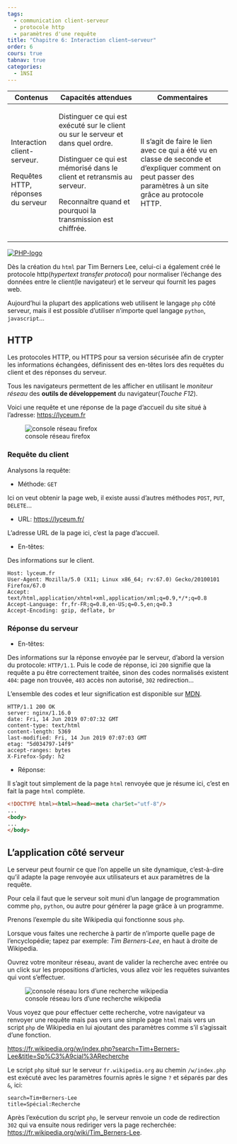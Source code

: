 ```yaml
---
tags:
  - communication client-serveur
  - protocole http
  - paramètres d'une requête
title: "Chapitre 6: Interaction client–serveur"
order: 6
cours: true
tabnav: true
categories:
  - 1NSI
---
```


::: programme
+---------------------+------------------------------------+----------------------------------------+
| Contenus            | Capacités attendues                | Commentaires                           |
+=====================+====================================+========================================+
| Interaction client- | Distinguer ce qui est exécuté      | Il s’agit de faire le lien avec ce qui |
| serveur.            | sur le client ou sur le serveur et | a été vu en classe de seconde et       |
|                     | dans quel ordre.                   | d’expliquer comment on peut            |
| Requêtes HTTP,      |                                    | passer des paramètres à un site        |
| réponses du serveur | Distinguer ce qui est mémorisé     | grâce au protocole HTTP.               |
|                     | dans le client et retransmis au    |                                        |
|                     | serveur.                           |                                        |
|                     |                                    |                                        |
|                     | Reconnaître quand et pourquoi      |                                        |
|                     | la transmission est chiffrée.      |                                        |
+---------------------+------------------------------------+----------------------------------------+
:::

::: intro

<a title="Colin Viebrock, CC BY-SA 4.0 <https://creativecommons.org/licenses/by-sa/4.0>, via Wikimedia Commons" href="https://commons.wikimedia.org/wiki/File:PHP-logo.svg"><img class="half right" alt="PHP-logo" src="https://upload.wikimedia.org/wikipedia/commons/thumb/2/27/PHP-logo.svg/512px-PHP-logo.svg.png"></a>

Dès la création du `html` par Tim Berners Lee, celui-ci a également créé le protocole
http(*hypertext transfer protocol*) pour normaliser l'échange des données entre le client(le
navigateur) et le serveur qui fournit les pages web.

Aujourd'hui la plupart des applications web utilisent le langage `php` côté serveur, mais il est
possible d'utiliser n'importe quel langage `python`, `javascript`...

:::

## HTTP

Les protocoles HTTP, ou HTTPS pour sa version sécurisée afin de crypter les informations échangées,
définissent des en-têtes lors des requêtes du client et des réponses du serveur.

Tous les navigateurs permettent de les afficher en utilisant le *moniteur réseau* des **outils de
développement** du navigateur(*Touche F12*).

Voici une requête et une réponse de la page d'accueil du site situé à l'adresse:
<https://lyceum.fr>

![console réseau firefox](./images/moniteur-reseau-firefox.png)


### Requête du client

Analysons la requête:

- Méthode: `GET`

Ici on veut obtenir la page web, il existe aussi d'autres méthodes `POST`, `PUT`, `DELETE`...

- URL: <https://lyceum.fr/>

L'adresse URL de la page ici, c'est la page d'accueil.

- En-têtes:

Des informations sur le client.
  
```
Host: lyceum.fr
User-Agent: Mozilla/5.0 (X11; Linux x86_64; rv:67.0) Gecko/20100101 Firefox/67.0
Accept: text/html,application/xhtml+xml,application/xml;q=0.9,*/*;q=0.8
Accept-Language: fr,fr-FR;q=0.8,en-US;q=0.5,en;q=0.3
Accept-Encoding: gzip, deflate, br
```

### Réponse du serveur

- En-têtes:

Des informations sur la réponse envoyée par le serveur, d'abord la version du protocole:
`HTTP/1.1`. Puis le code de réponse, ici `200` signifie que la requête a pu être correctement
traitée, sinon des codes normalisés existent `404`: page non trouvée, `403` accès non autorisé,
`302` redirection...

L'ensemble des codes et leur signification est disponible sur
[MDN](https://developer.mozilla.org/fr/docs/Web/HTTP/Status).

  
```
HTTP/1.1 200 OK
server: nginx/1.16.0
date: Fri, 14 Jun 2019 07:07:32 GMT
content-type: text/html
content-length: 5369
last-modified: Fri, 14 Jun 2019 07:07:03 GMT
etag: "5d034797-14f9"
accept-ranges: bytes
X-Firefox-Spdy: h2
```

- Réponse:

Il s'agit tout simplement de la page `html` renvoyée que je résume ici, c'est en fait la page
`html` complète.

```html
<!DOCTYPE html><html><head><meta charSet="utf-8"/>
...
<body>
...
</body>
```

## L'application côté serveur

Le serveur peut fournir ce que l'on appelle un site dynamique, c'est-à-dire qu'il adapte la page
renvoyée aux utilisateurs et aux paramètres de la requête.

Pour cela il faut que le serveur soit muni d'un langage de programmation comme `php`, `python`, ou autre pour
générer la page grâce à un programme.

::: example

Prenons l'exemple du site Wikipedia qui fonctionne sous `php`.

Lorsque vous faites une recherche à partir de n'importe quelle page de l'encyclopédie; tapez par
exemple: _Tim Berners-Lee_, en haut à droite de Wikipedia.

Ouvrez votre moniteur réseau, avant de valider la recherche avec entrée ou un click sur les
propositions d'articles, vous allez voir les requêtes suivantes qui vont s'effectuer.

![console réseau lors d'une recherche wikipedia](./images/recherche-wikipedia.png)

Vous voyez que pour effectuer cette recherche, votre navigateur va renvoyer une requête mais pas
vers une simple page `html` mais vers un script `php` de Wikipedia en lui ajoutant des paramètres
comme s'il s'agissait d'une fonction.

<https://fr.wikipedia.org/w/index.php?search=Tim+Berners-Lee&title=Sp%C3%A9cial%3ARecherche>

Le script `php` situé sur le serveur `fr.wikipedia.org` au chemin `/w/index.php` est exécuté avec
les paramètres fournis après le signe `?` et séparés par des `&`, ici:

```
search=Tim+Berners-Lee
title=Spécial:Recherche
```

Après l'exécution du script `php`, le serveur renvoie un code de redirection `302` qui va ensuite
nous rediriger vers la page recherchée: <https://fr.wikipedia.org/wiki/Tim_Berners-Lee>.

:::
